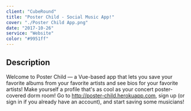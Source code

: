 ```yaml
---
client: "CubeRound"
title: "Poster Child - Social Music App!"
cover: "./Poster Child App.png"
date: "2017-10-26"
service: "Website"
color: "#9951ff"
---
```


## Description

Welcome to Poster Child — a Vue-based app that lets you save your favorite albums from your favorite artists and see bios for your favorite artists! Make yourself a profile that's as cool as your concert poster-covered dorm room! Go to http://poster-child.herokuapp.com, sign up (or sign in if you already have an account), and start saving some musicians!
